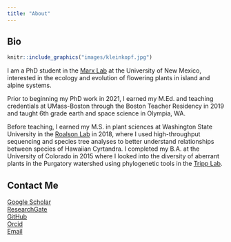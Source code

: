 ```yaml
---
title: "About"
---
```

## Bio
:::float-image
```r
knitr::include_graphics("images/kleinkopf.jpg")
```
I am a PhD student in the [Marx Lab](https://hannahmarx.com) at the University of New Mexico, interested in the ecology and evolution of flowering plants in island and alpine systems.

Prior to beginning my PhD work in 2021, I earned my M.Ed. and teaching credentials at UMass-Boston through the Boston Teacher Residency in 2019 and taught 6th grade earth and space science in Olympia, WA.

Before teaching, I earned my M.S. in plant sciences at Washington State University in the [Roalson Lab](https://labs.wsu.edu/roalson/) in 2018, where I used high-throughput sequencing and species tree analyses to better understand relationships between species of Hawaiian Cyrtandra. I completed my B.A. at the University of Colorado in 2015 where I looked into the diversity of aberrant plants in the Purgatory watershed using phylogenetic tools in the [Tripp Lab](https://trippreport.com).
:::

## Contact Me
[Google Scholar](https://scholar.google.com/citations?user=N3MhIAQAAAAJ&hl=en&oi=ao)  
[ResearchGate](https://www.researchgate.net/profile/Joseph-Kleinkopf)  
[GitHub](https://github.com/jkleinkopf)  
[Orcid](https://orcid.org/0000-0002-1949-478X)  
[Email](mailto://jkleinkopf@unm.edu)

